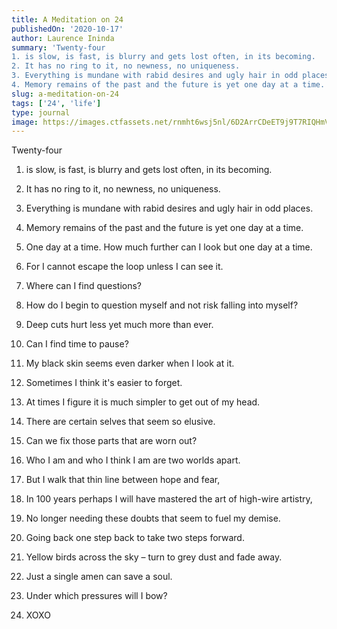 ```yaml
---
title: A Meditation on 24
publishedOn: '2020-10-17'
author: Laurence Ininda
summary: 'Twenty-four
1. is slow, is fast, is blurry and gets lost often, in its becoming.
2. It has no ring to it, no newness, no uniqueness.
3. Everything is mundane with rabid desires and ugly hair in odd places.
4. Memory remains of the past and the future is yet one day at a time.'
slug: a-meditation-on-24
tags: ['24', 'life']
type: journal
image: https://images.ctfassets.net/rnmht6wsj5nl/6D2ArrCDeET9j9T7RIQHmV/24f83dfc029be893b5be19ae4ca4f854/a-meditation-on-24.jpg
---
```


Twenty-four

1. is slow, is fast, is blurry and gets lost often, in its becoming.

2. It has no ring to it, no newness, no uniqueness.

3. Everything is mundane with rabid desires and ugly hair in odd places.

4. Memory remains of the past and the future is yet one day at a time.

5. One day at a time. How much further can I look but one day at a time.

6. For I cannot escape the loop unless I can see it.

7. Where can I find questions?

8. How do I begin to question myself and not risk falling into myself?

9. Deep cuts hurt less yet much more than ever.

10. Can I find time to pause?

11. My black skin seems even darker when I look at it.

12. Sometimes I think it's easier to forget.

13. At times I figure it is much simpler to get out of my head.

14. There are certain selves that seem so elusive.

15. Can we fix those parts that are worn out?

16. Who I am and who I think I am are two worlds apart.

17. But I walk that thin line between hope and fear,

18. In 100 years perhaps I will have mastered the art of high-wire artistry,

19. No longer needing these doubts that seem to fuel my demise.

20. Going back one step back to take two steps forward.

21. Yellow birds across the sky – turn to grey dust and fade away.

22. Just a single amen can save a soul.

23. Under which pressures will I bow?

24. XOXO
